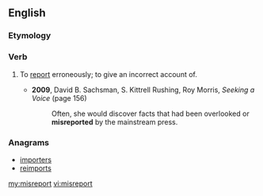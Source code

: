 ==English==

===Etymology===
{{prefix|mis|report|lang=en}}

===Verb===
{{en-verb}}

# {{cx|transitive|lang=en}} To [[report]] erroneously; to give an incorrect account of.
#: {{rfquotek|John Locke}}
#* '''2009''', David B. Sachsman, ‎S. Kittrell Rushing, ‎Roy Morris, ''Seeking a Voice'' (page 156)
#*: Often, she would discover facts that had been overlooked or '''misreported''' by the mainstream press.

===Anagrams===
* [[importers#English|importers]]
* [[reimports#English|reimports]]

[[my:misreport]]
[[vi:misreport]]